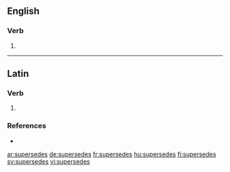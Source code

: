 ==English==

===Verb===
{{head|en|verb form}}

# {{en-third-person singular of|supersede}}

----

==Latin==

===Verb===
{{la-verb-form|supersedēs}}

# {{inflection of|supersedeō||2|s|pres|actv|indc|lang=la}}

===References===
* {{R:du Cange}}

[[ar:supersedes]]
[[de:supersedes]]
[[fr:supersedes]]
[[hu:supersedes]]
[[fi:supersedes]]
[[sv:supersedes]]
[[vi:supersedes]]